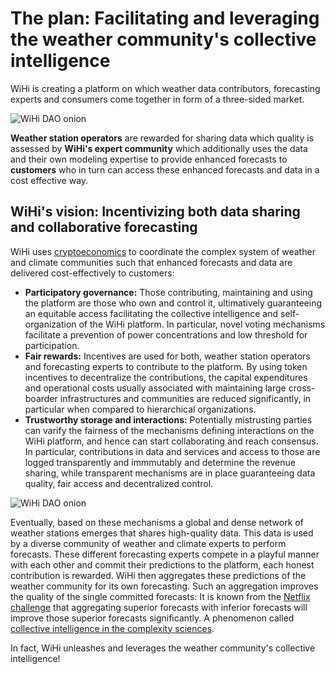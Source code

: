 # The plan: Facilitating and leveraging the weather community's collective intelligence
WiHi is creating a platform on which weather data contributors, forecasting experts and consumers come together in form of a three-sided market.

![WiHi DAO onion](./3-sided-market.png)

**Weather station operators** are rewarded for sharing data which quality is assessed by **WiHi's expert community** which additionally uses the data
and their own modeling expertise to provide enhanced forecasts to **customers** who in turn can access these enhanced forecasts and data in a cost effective way.

## WiHi's vision: Incentivizing both data sharing and collaborative forecasting


WiHi uses [cryptoeconomics](/cryptoeconomics) to coordinate the complex system of weather and climate communities such that enhanced forecasts and data are delivered cost-effectively to customers:

- **Participatory governance:** Those contributing, maintaining and using the platform are those who own and control it, ultimatively guaranteeing an equitable access facilitating the collective intelligence and self-organization of the WiHi platform.
In particular, novel voting mechanisms facilitate a prevention of power concentrations and low threshold for participation.
- **Fair rewards:** Incentives are used for both, weather station operators and forecasting experts to contribute to the platform. By using token incentives to decentralize the contributions, the capital expenditures and operational costs usually associated with maintaining large cross-boarder infrastructures and communities are reduced significantly, in particular when compared to hierarchical organizations.
- **Trustworthy storage and interactions:** Potentially mistrusting parties can varify the fairness of the mechanisms defining interactions on the WiHi platform, and hence can start collaborating and reach consensus. In particular, contributions in data and services and access to those
are logged transparently and immmutably and determine the revenue sharing, while transparent mechanisms are in place guaranteeing data quality, fair access and decentralized control.

![WiHi DAO onion](./wihi-model.png)

Eventually, based on these mechanisms a global and dense network of weather stations emerges that shares high-quality data.
This data is used by a diverse community of weather and climate experts to perform forecasts.
These different forecasting experts compete in a playful manner with each other and commit their predictions to the platform, each honest contribution is rewarded.
WiHi then aggregates these predictions of the weather community for its own forecasting. Such an aggregation improves the quality of the single committed forecasts: It is known from the [Netflix challenge](https://en.wikipedia.org/wiki/Netflix_Prize) that aggregating superior forecasts with inferior forecasts will improve those superior forecasts significantly. A phenomenon called [collective intelligence in the complexity sciences](https://medium.com/coinmonks/complex-systems-part-2-managing-complexity-with-bottom-up-solutions-9d6fadd88cc4). 

In fact, WiHi unleashes and leverages the weather community's collective intelligence!





